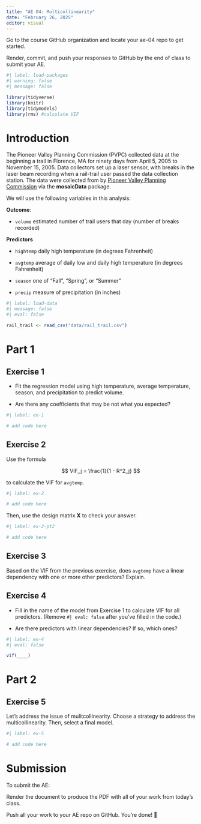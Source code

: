```yaml
---
title: "AE 04: Multicollinearity"
date: "February 26, 2025"
editor: visual
---
```


::: callout-important
Go to the course GitHub organization and locate your ae-04 repo to get started.

Render, commit, and push your responses to GitHub by the end of class to submit your AE.
:::

```r
#| label: load-packages
#| warning: false
#| message: false

library(tidyverse)
library(knitr)
library(tidymodels)
library(rms) #calculate VIF
```

# Introduction

The Pioneer Valley Planning Commission (PVPC) collected data at the beginning a trail in Florence, MA for ninety days from April 5, 2005 to November 15, 2005. Data collectors set up a laser sensor, with breaks in the laser beam recording when a rail-trail user passed the data collection station. The data were collected from by [Pioneer Valley Planning Commission](http://www.fvgreenway.org/pdfs/Northampton-Bikepath-Volume-Counts%20_05_LTA.pdf) via the **mosaicData** package.

We will use the following variables in this analysis:

**Outcome**:

-   `volume` estimated number of trail users that day (number of breaks recorded)

**Predictors**

-   `hightemp` daily high temperature (in degrees Fahrenheit)

-   `avgtemp` average of daily low and daily high temperature (in degrees Fahrenheit)

-   `season` one of “Fall”, “Spring”, or “Summer”

-   `precip` measure of precipitation (in inches)

```r
#| label: load-data
#| message: false
#| eval: false

rail_trail <- read_csv("data/rail_trail.csv")
```

# Part 1

## Exercise 1

-   Fit the regression model using high temperature, average temperature, season, and precipitation to predict volume.

-   Are there any coefficients that may be not what you expected?

```r
#| label: ex-1

# add code here

```

## Exercise 2

Use the formula

$$
VIF_j = \frac{1}{1 - R^2_j} 
$$

to calculate the VIF for `avgtemp`.

```r
#| label: ex-2

# add code here

```

Then, use the design matrix $\mathbf{X}$ to check your answer.

```r
#| label: ex-2-pt2

# add code here
```

## Exercise 3

Based on the VIF from the previous exercise, does `avgtemp` have a linear dependency with one or more other predictors? Explain.

## Exercise 4

-   Fill in the name of the model from Exercise 1 to calculate VIF for all predictors. (Remove `#| eval: false` after you've filled in the code.)

-   Are there predictors with linear dependencies? If so, which ones?

```r
#| label: ex-4
#| eval: false

vif(____)

```

# Part 2

## Exercise 5

Let's address the issue of mulitcollinearity. Choose a strategy to address the multicollinearity. Then, select a final model.

```r
#| label: ex-5

# add code here

```

# Submission

::: callout-important
To submit the AE:

Render the document to produce the PDF with all of your work from today's class.

Push all your work to your AE repo on GitHub. You're done! 🎉
:::
